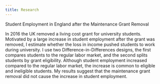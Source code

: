 ```yaml
---
title: Research
---
```


::: {.grid .paper-entry}
::: {.g-col-6 .paper-title}
Student Employment in England after the Maintenance Grant Removal
:::

::: {.g-col-6 .abstract}
In 2016 the UK removed a living cost grant for university students. Motivated by a large increase in student employment after the grant was removed, I estimate whether the loss in income pushed students to work during university. I use two Difference-in-Differences designs, the first compares students to the regular labor market, and the second splits students by grant eligibility. Although student employment increased compared to the regular labor market, the increase is common to eligible and ineligible students. My results suggest that the maintenance grant removal did not cause the increase in student employment.
:::
:::
